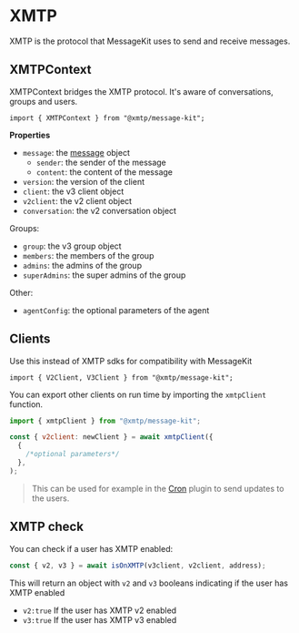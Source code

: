 # XMTP

XMTP is the protocol that MessageKit uses to send and receive messages.

## XMTPContext

XMTPContext bridges the XMTP protocol. It's aware of conversations, groups and users.

```tsx
import { XMTPContext } from "@xmtp/message-kit";
```

**Properties**

- `message`: the [message](/concepts/messages) object
  - `sender`: the sender of the message
  - `content`: the content of the message
- `version`: the version of the client
- `client`: the v3 client object
- `v2client`: the v2 client object
- `conversation`: the v2 conversation object

Groups:

- `group`: the v3 group object
- `members`: the members of the group
- `admins`: the admins of the group
- `superAdmins`: the super admins of the group

Other:

- `agentConfig`: the optional parameters of the agent

## Clients

Use this instead of XMTP sdks for compatibility with MessageKit

```tsx
import { V2Client, V3Client } from "@xmtp/message-kit";
```

You can export other clients on run time by importing the `xmtpClient` function.

```jsx
import { xmtpClient } from "@xmtp/message-kit";

const { v2client: newClient } = await xmtpClient({
  {
    /*optional parameters*/
  },
);
```

> This can be used for example in the [Cron](/plugins/cron) plugin to send updates to the users.

## XMTP check

You can check if a user has XMTP enabled:

```typescript
const { v2, v3 } = await isOnXMTP(v3client, v2client, address);
```

This will return an object with `v2` and `v3` booleans indicating if the user has XMTP enabled

- `v2:true` If the user has XMTP v2 enabled
- `v3:true` If the user has XMTP v3 enabled
